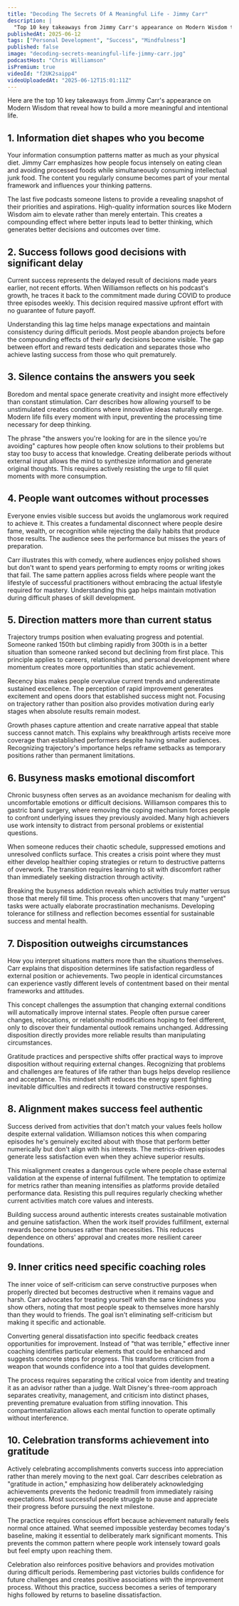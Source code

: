 ```yaml
---
title: "Decoding The Secrets Of A Meaningful Life - Jimmy Carr"
description: |
  "Top 10 key takeaways from Jimmy Carr's appearance on Modern Wisdom that reveal how to build a more meaningful and intentional life."
publishedAt: 2025-06-12
tags: ["Personal Development", "Success", "Mindfulness"]
published: false
image: "decoding-secrets-meaningful-life-jimmy-carr.jpg"
podcastHost: "Chris Williamson"
isPremium: true
videoId: "f2UK2saipp4"
videoUploadedAt: "2025-06-12T15:01:11Z"
---
```



<PodcastSummaryPageLayout frontmatter={frontmatter}>
Here are the top 10 key takeaways from Jimmy Carr's appearance on Modern Wisdom that reveal how to build a more meaningful and intentional life.

## 1. Information diet shapes who you become

Your information consumption patterns matter as much as your physical diet. Jimmy Carr emphasizes how people focus intensely on eating clean and avoiding processed foods while simultaneously consuming intellectual junk food. The content you regularly consume becomes part of your mental framework and influences your thinking patterns.

The last five podcasts someone listens to provide a revealing snapshot of their priorities and aspirations. High-quality information sources like Modern Wisdom aim to elevate rather than merely entertain. This creates a compounding effect where better inputs lead to better thinking, which generates better decisions and outcomes over time.

## 2. Success follows good decisions with significant delay

Current success represents the delayed result of decisions made years earlier, not recent efforts. When Williamson reflects on his podcast's growth, he traces it back to the commitment made during COVID to produce three episodes weekly. This decision required massive upfront effort with no guarantee of future payoff.

Understanding this lag time helps manage expectations and maintain consistency during difficult periods. Most people abandon projects before the compounding effects of their early decisions become visible. The gap between effort and reward tests dedication and separates those who achieve lasting success from those who quit prematurely.

## 3. Silence contains the answers you seek

Boredom and mental space generate creativity and insight more effectively than constant stimulation. Carr describes how allowing yourself to be unstimulated creates conditions where innovative ideas naturally emerge. Modern life fills every moment with input, preventing the processing time necessary for deep thinking.

The phrase "the answers you're looking for are in the silence you're avoiding" captures how people often know solutions to their problems but stay too busy to access that knowledge. Creating deliberate periods without external input allows the mind to synthesize information and generate original thoughts. This requires actively resisting the urge to fill quiet moments with more consumption.

## 4. People want outcomes without processes

Everyone envies visible success but avoids the unglamorous work required to achieve it. This creates a fundamental disconnect where people desire fame, wealth, or recognition while rejecting the daily habits that produce those results. The audience sees the performance but misses the years of preparation.

Carr illustrates this with comedy, where audiences enjoy polished shows but don't want to spend years performing to empty rooms or writing jokes that fail. The same pattern applies across fields where people want the lifestyle of successful practitioners without embracing the actual lifestyle required for mastery. Understanding this gap helps maintain motivation during difficult phases of skill development.

## 5. Direction matters more than current status

Trajectory trumps position when evaluating progress and potential. Someone ranked 150th but climbing rapidly from 300th is in a better situation than someone ranked second but declining from first place. This principle applies to careers, relationships, and personal development where momentum creates more opportunities than static achievement.

Recency bias makes people overvalue current trends and underestimate sustained excellence. The perception of rapid improvement generates excitement and opens doors that established success might not. Focusing on trajectory rather than position also provides motivation during early stages when absolute results remain modest.

Growth phases capture attention and create narrative appeal that stable success cannot match. This explains why breakthrough artists receive more coverage than established performers despite having smaller audiences. Recognizing trajectory's importance helps reframe setbacks as temporary positions rather than permanent limitations.

## 6. Busyness masks emotional discomfort

Chronic busyness often serves as an avoidance mechanism for dealing with uncomfortable emotions or difficult decisions. Williamson compares this to gastric band surgery, where removing the coping mechanism forces people to confront underlying issues they previously avoided. Many high achievers use work intensity to distract from personal problems or existential questions.

When someone reduces their chaotic schedule, suppressed emotions and unresolved conflicts surface. This creates a crisis point where they must either develop healthier coping strategies or return to destructive patterns of overwork. The transition requires learning to sit with discomfort rather than immediately seeking distraction through activity.

Breaking the busyness addiction reveals which activities truly matter versus those that merely fill time. This process often uncovers that many "urgent" tasks were actually elaborate procrastination mechanisms. Developing tolerance for stillness and reflection becomes essential for sustainable success and mental health.

## 7. Disposition outweighs circumstances

How you interpret situations matters more than the situations themselves. Carr explains that disposition determines life satisfaction regardless of external position or achievements. Two people in identical circumstances can experience vastly different levels of contentment based on their mental frameworks and attitudes.

This concept challenges the assumption that changing external conditions will automatically improve internal states. People often pursue career changes, relocations, or relationship modifications hoping to feel different, only to discover their fundamental outlook remains unchanged. Addressing disposition directly provides more reliable results than manipulating circumstances.

Gratitude practices and perspective shifts offer practical ways to improve disposition without requiring external changes. Recognizing that problems and challenges are features of life rather than bugs helps develop resilience and acceptance. This mindset shift reduces the energy spent fighting inevitable difficulties and redirects it toward constructive responses.

## 8. Alignment makes success feel authentic

Success derived from activities that don't match your values feels hollow despite external validation. Williamson notices this when comparing episodes he's genuinely excited about with those that perform better numerically but don't align with his interests. The metrics-driven episodes generate less satisfaction even when they achieve superior results.

This misalignment creates a dangerous cycle where people chase external validation at the expense of internal fulfillment. The temptation to optimize for metrics rather than meaning intensifies as platforms provide detailed performance data. Resisting this pull requires regularly checking whether current activities match core values and interests.

Building success around authentic interests creates sustainable motivation and genuine satisfaction. When the work itself provides fulfillment, external rewards become bonuses rather than necessities. This reduces dependence on others' approval and creates more resilient career foundations.

## 9. Inner critics need specific coaching roles

The inner voice of self-criticism can serve constructive purposes when properly directed but becomes destructive when it remains vague and harsh. Carr advocates for treating yourself with the same kindness you show others, noting that most people speak to themselves more harshly than they would to friends. The goal isn't eliminating self-criticism but making it specific and actionable.

Converting general dissatisfaction into specific feedback creates opportunities for improvement. Instead of "that was terrible," effective inner coaching identifies particular elements that could be enhanced and suggests concrete steps for progress. This transforms criticism from a weapon that wounds confidence into a tool that guides development.

The process requires separating the critical voice from identity and treating it as an advisor rather than a judge. Walt Disney's three-room approach separates creativity, management, and criticism into distinct phases, preventing premature evaluation from stifling innovation. This compartmentalization allows each mental function to operate optimally without interference.

## 10. Celebration transforms achievement into gratitude

Actively celebrating accomplishments converts success into appreciation rather than merely moving to the next goal. Carr describes celebration as "gratitude in action," emphasizing how deliberately acknowledging achievements prevents the hedonic treadmill from immediately raising expectations. Most successful people struggle to pause and appreciate their progress before pursuing the next milestone.

The practice requires conscious effort because achievement naturally feels normal once attained. What seemed impossible yesterday becomes today's baseline, making it essential to deliberately mark significant moments. This prevents the common pattern where people work intensely toward goals but feel empty upon reaching them.

Celebration also reinforces positive behaviors and provides motivation during difficult periods. Remembering past victories builds confidence for future challenges and creates positive associations with the improvement process. Without this practice, success becomes a series of temporary highs followed by returns to baseline dissatisfaction.

</PodcastSummaryPageLayout>
